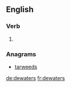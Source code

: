 ==English==

===Verb===
{{head|en}}

# {{en-third-person singular of|dewater}}

===Anagrams===
* [[tarweeds#English|tarweeds]]

[[de:dewaters]]
[[fr:dewaters]]
